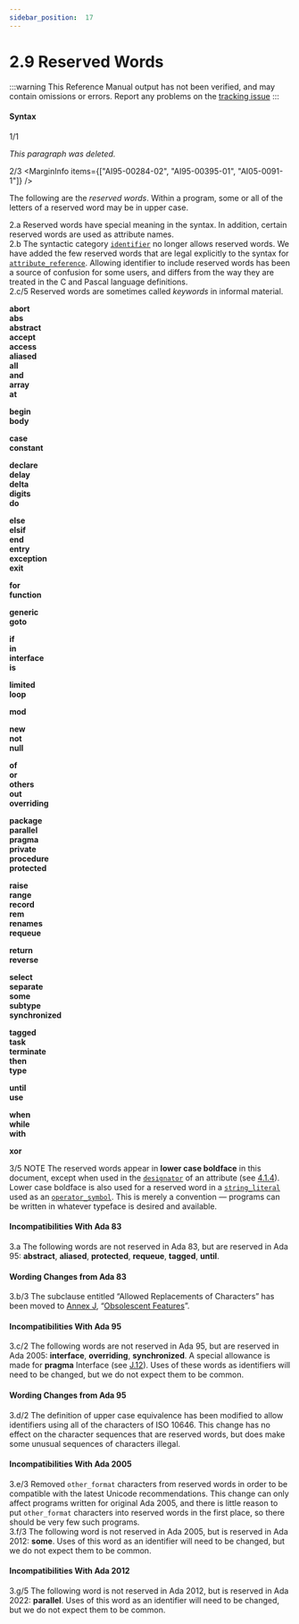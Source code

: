 ```yaml
---
sidebar_position:  17
---
```


# 2.9 Reserved Words

:::warning
This Reference Manual output has not been verified,
and may contain omissions or errors.
Report any problems on the [tracking issue](https://github.com/ada-lang-io/ada-lang-io/issues/20)
:::



#### Syntax

<MarginText>1/1</MarginText>
<p class="Indented2"><em>This paragraph was deleted.</em><br /></p>

<MarginText>2/3</MarginText>
<MarginInfo items={["AI95-00284-02", "AI95-00395-01", "AI05-0091-1"]} />
<p class="Indented2">The following are the <em>reserved words</em>. Within a program, some or all of the letters of a reserved word may be in upper case. <br /></p>

<AnnotatedOnly>
<MarginText>2.a</MarginText>
<Admonition type="aarm" aarm="discussion">
<strong></strong>Reserved words have special meaning in the syntax. In addition, certain reserved words are used as attribute names.<br /></Admonition>
</AnnotatedOnly>

<AnnotatedOnly>
<MarginText>2.b</MarginText>
<Admonition type="aarm" aarm="note">
The syntactic category <code><a href="../AA-2/AA-2.3#S0002">identifier</a></code> no longer allows reserved words. We have added the few reserved words that are legal explicitly to the syntax for <code><a href="../AA-4/AA-4.1#S0100">attribute_reference</a></code>. Allowing identifier to include reserved words has been a source of confusion for some users, and differs from the way they are treated in the C and Pascal language definitions.<br /></Admonition>
</AnnotatedOnly>

<AnnotatedOnly>
<MarginText>2.c/5</MarginText>
<MarginInfo items={["AI12-0005-1"]} />
<Admonition type="aarm" aarm="note">
Reserved words are sometimes called <em>keywords</em>  in informal material. <br /></Admonition>
</AnnotatedOnly>

<p class="Indented4"><strong>abort</strong><br /><strong>abs</strong><br /><strong>abstract</strong><br /><strong>accept</strong><br /><strong>access</strong><br /><strong>aliased</strong><br /><strong>all</strong><br /><strong>and</strong><br /><strong>array</strong><br /><strong>at</strong><br /></p>

<p class="Indented4"><strong>begin</strong><br /><strong>body</strong><br /></p>

<p class="Indented4"><strong>case</strong><br /><strong>constant</strong><br /></p>

<p class="Indented4"><strong>declare</strong><br /><strong>delay</strong><br /><strong>delta</strong><br /><strong>digits</strong><br /><strong>do</strong><br /></p>

<p class="Indented4"><strong>else</strong><br /><strong>elsif</strong><br /><strong>end</strong><br /><strong>entry</strong><br /><strong>exception</strong><br /><strong>exit</strong><br /></p>

<p class="Indented4"><strong>for</strong><br /><strong>function</strong><br /></p>

<p class="Indented4"><strong>generic</strong><br /><strong>goto</strong><br /></p>

<p class="Indented4"><strong>if</strong><br /><strong>in</strong><br /><strong>interface</strong><br /><strong>is</strong><br /></p>

<p class="Indented4"><strong>limited</strong><br /><strong>loop</strong><br /></p>

<p class="Indented4"><strong>mod</strong><br /></p>

<p class="Indented4"><strong>new</strong><br /><strong>not</strong><br /><strong>null</strong><br /></p>

<p class="Indented4"><strong>of</strong><br /><strong>or</strong><br /><strong>others</strong><br /><strong>out</strong><br /><strong>overriding</strong><br /></p>

<p class="Indented4"><strong>package</strong><br /><strong>parallel</strong><br /><strong>pragma</strong><br /><strong>private</strong><br /><strong>procedure</strong><br /><strong>protected</strong><br /></p>

<p class="Indented4"><strong>raise</strong><br /><strong>range</strong><br /><strong>record</strong><br /><strong>rem</strong><br /><strong>renames</strong><br /><strong>requeue</strong><br /></p>

<p class="Indented4"><strong>return</strong><br /><strong>reverse</strong><br /></p>

<p class="Indented4"><strong>select</strong><br /><strong>separate</strong><br /><strong>some</strong><br /><strong>subtype</strong><br /><strong>synchronized</strong><br /></p>

<p class="Indented4"><strong>tagged</strong><br /><strong>task</strong><br /><strong>terminate</strong><br /><strong>then</strong><br /><strong>type</strong><br /></p>

<p class="Indented4"><strong>until</strong><br /><strong>use</strong><br /></p>

<p class="Indented4"><strong>when</strong><br /><strong>while</strong><br /><strong>with</strong><br /></p>

<p class="Indented4"><strong>xor</strong><br /></p>

<AnnotatedOnly>
<MarginText>3/5</MarginText>
<MarginInfo items={["AI12-0440-1"]} />
<Admonition type="aarm" aarm="note">
NOTE   The reserved words appear in <strong>lower case boldface</strong> in this document, except when used in the <code><a href="../AA-6/AA-6.1#S0199">designator</a></code> of an attribute (see <a href="../AA-4/AA-4.1#Subclause_4.1.4">4.1.4</a>). Lower case boldface is also used for a reserved word in a <code><a href="../AA-2/AA-2.6#S0016">string_literal</a></code> used as an <code><a href="../AA-6/AA-6.1#S0202">operator_symbol</a></code>. This is merely a convention &mdash; programs can  be written in whatever typeface is desired and available. <br /></Admonition>
</AnnotatedOnly>

<AnnotatedOnly>

#### Incompatibilities With Ada 83

</AnnotatedOnly>
<AnnotatedOnly>
<MarginText>3.a</MarginText>
<Admonition type="aarm" aarm="note">
The following words are not reserved in Ada 83, but are reserved in Ada 95: <strong>abstract</strong>, <strong>aliased</strong>, <strong>protected</strong>, <strong>requeue</strong>, <strong>tagged</strong>, <strong>until</strong>. <br /></Admonition>
</AnnotatedOnly>

<AnnotatedOnly>

#### Wording Changes from Ada 83

</AnnotatedOnly>
<AnnotatedOnly>
<MarginText>3.b/3</MarginText>
<MarginInfo items={["AI05-0299-1"]} />
<Admonition type="aarm" aarm="note">
The subclause entitled &ldquo;Allowed Replacements of Characters&rdquo; has been moved to <a href="../AA-J/">Annex J</a>, &ldquo;<a href="../AA-J/">Obsolescent Features</a>&rdquo;. <br /></Admonition>
</AnnotatedOnly>

<AnnotatedOnly>

#### Incompatibilities With Ada 95

</AnnotatedOnly>
<AnnotatedOnly>
<MarginText>3.c/2</MarginText>
<MarginInfo items={["AI95-00284-02"]} />
<Admonition type="aarm" aarm="note">
The following words are not reserved in Ada 95, but are reserved in Ada 2005: <strong>interface</strong>, <strong>overriding</strong>, <strong>synchronized</strong>. A special allowance is made for <strong>pragma</strong> Interface (see <a href="../AA-J/AA-J.12">J.12</a>). Uses of these words as identifiers will need to be changed, but we do not expect them to be common. <br /></Admonition>
</AnnotatedOnly>

<AnnotatedOnly>

#### Wording Changes from Ada 95

</AnnotatedOnly>
<AnnotatedOnly>
<MarginText>3.d/2</MarginText>
<MarginInfo items={["AI95-00395-01"]} />
<Admonition type="aarm" aarm="note">
The definition of upper case equivalence has been modified to allow identifiers using all of the characters of ISO 10646. This change has no effect on the character sequences that are reserved words, but does make some unusual sequences of characters illegal. <br /></Admonition>
</AnnotatedOnly>

<AnnotatedOnly>

#### Incompatibilities With Ada 2005

</AnnotatedOnly>
<AnnotatedOnly>
<MarginText>3.e/3</MarginText>
<MarginInfo items={["AI05-0091-1"]} />
<Admonition type="aarm" aarm="correction">
<strong></strong> Removed <code>other_format</code> characters from reserved words in order to be compatible with the latest Unicode recommendations. This change can only affect programs written for original Ada 2005, and there is little reason to put <code>other_format</code> characters into reserved words in the first place, so there should be very few such programs.<br /></Admonition>
</AnnotatedOnly>

<AnnotatedOnly>
<MarginText>3.f/3</MarginText>
<MarginInfo items={["AI05-0176-1"]} />
<Admonition type="aarm" aarm="note">
The following word is not reserved in Ada 2005, but is reserved in Ada 2012: <strong>some</strong>. Uses of this word as an identifier will need to be changed, but we do not expect them to be common. <br /></Admonition>
</AnnotatedOnly>

<AnnotatedOnly>

#### Incompatibilities With Ada 2012

</AnnotatedOnly>
<AnnotatedOnly>
<MarginText>3.g/5</MarginText>
<MarginInfo items={["AI12-0119-1"]} />
<Admonition type="aarm" aarm="note">
The following word is not reserved in Ada 2012, but is reserved in Ada 2022: <strong>parallel</strong>. Uses of this word as an identifier will need to be changed, but we do not expect them to be common. <br /></Admonition>
</AnnotatedOnly>

